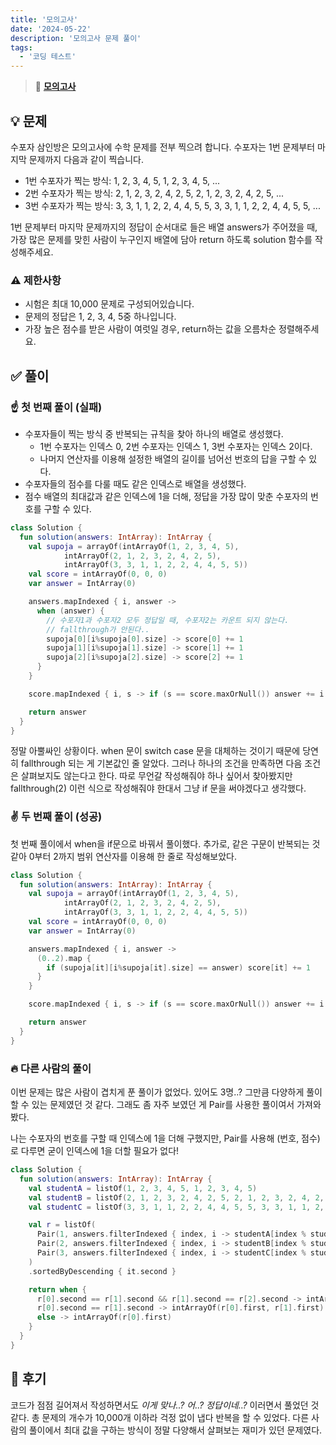 ```yaml
---
title: '모의고사'
date: '2024-05-22'
description: '모의고사 문제 풀이'
tags:
  - '코딩 테스트'
---
```


> 📍 [**모의고사**](https://school.programmers.co.kr/learn/courses/30/lessons/42840)

## 💡 문제

수포자 삼인방은 모의고사에 수학 문제를 전부 찍으려 합니다. 수포자는 1번 문제부터 마지막 문제까지 다음과 같이 찍습니다.

- 1번 수포자가 찍는 방식: 1, 2, 3, 4, 5, 1, 2, 3, 4, 5, ...
- 2번 수포자가 찍는 방식: 2, 1, 2, 3, 2, 4, 2, 5, 2, 1, 2, 3, 2, 4, 2, 5, ...
- 3번 수포자가 찍는 방식: 3, 3, 1, 1, 2, 2, 4, 4, 5, 5, 3, 3, 1, 1, 2, 2, 4, 4, 5, 5, ...

1번 문제부터 마지막 문제까지의 정답이 순서대로 들은 배열 answers가 주어졌을 때, 가장 많은 문제를 맞힌 사람이 누구인지 배열에 담아 return 하도록 solution 함수를 작성해주세요.

### ⚠️ 제한사항

- 시험은 최대 10,000 문제로 구성되어있습니다.
- 문제의 정답은 1, 2, 3, 4, 5중 하나입니다.
- 가장 높은 점수를 받은 사람이 여럿일 경우, return하는 값을 오름차순 정렬해주세요.

## ✅ 풀이

### ☝️ 첫 번째 풀이 (실패)

- 수포자들이 찍는 방식 중 반복되는 규칙을 찾아 하나의 배열로 생성했다.
  - 1번 수포자는 인덱스 0, 2번 수포자는 인덱스 1, 3번 수포자는 인덱스 2이다.
  - 나머지 연산자를 이용해 설정한 배열의 길이를 넘어선 번호의 답을 구할 수 있다.
- 수포자들의 점수를 다룰 때도 같은 인덱스로 배열을 생성했다.
- 점수 배열의 최대값과 같은 인덱스에 1을 더해, 정답을 가장 많이 맞춘 수포자의 번호를 구할 수 있다.


```kotlin
class Solution {
  fun solution(answers: IntArray): IntArray {
    val supoja = arrayOf(intArrayOf(1, 2, 3, 4, 5),
            intArrayOf(2, 1, 2, 3, 2, 4, 2, 5),
            intArrayOf(3, 3, 1, 1, 2, 2, 4, 4, 5, 5))
    val score = intArrayOf(0, 0, 0)
    var answer = IntArray(0)

    answers.mapIndexed { i, answer -> 
      when (answer) {
      	// 수포자1과 수포자2 모두 정답일 때, 수포자2는 카운트 되지 않는다.
        // fallthrough가 안된다..
        supoja[0][i%supoja[0].size] -> score[0] += 1
        supoja[1][i%supoja[1].size] -> score[1] += 1
        supoja[2][i%supoja[2].size] -> score[2] += 1
      }
    }

    score.mapIndexed { i, s -> if (s == score.maxOrNull()) answer += i + 1 }

    return answer
  }
}
```

정말 아뿔싸인 상황이다. when 문이 switch case 문을 대체하는 것이기 때문에 당연히 fallthrough 되는 게 기본값인 줄 알았다. 그러나 하나의 조건을 만족하면 다음 조건은 살펴보지도 않는다고 한다. 따로 무언갈 작성해줘야 하나 싶어서 찾아봤지만 fallthrough(2) 이런 식으로 작성해줘야 한대서 그냥 if 문을 써야겠다고 생각했다. 

### ✌️ 두 번째 풀이 (성공)

첫 번째 풀이에서 when을 if문으로 바꿔서 풀이했다. 추가로, 같은 구문이 반복되는 것 같아 0부터 2까지 범위 연산자를 이용해 한 줄로 작성해보았다.

```kotlin
class Solution {
  fun solution(answers: IntArray): IntArray {
    val supoja = arrayOf(intArrayOf(1, 2, 3, 4, 5),
            intArrayOf(2, 1, 2, 3, 2, 4, 2, 5),
            intArrayOf(3, 3, 1, 1, 2, 2, 4, 4, 5, 5))
    val score = intArrayOf(0, 0, 0)
    var answer = IntArray(0)

    answers.mapIndexed { i, answer -> 
      (0..2).map {
        if (supoja[it][i%supoja[it].size] == answer) score[it] += 1
      }
    }

    score.mapIndexed { i, s -> if (s == score.maxOrNull()) answer += i + 1 }

    return answer
  }
}
```

### 🔥 다른 사람의 풀이

이번 문제는 많은 사람이 겹치게 푼 풀이가 없었다. 있어도 3명..? 그만큼 다양하게 풀이할 수 있는 문제였던 것 같다. 그래도 좀 자주 보였던 게 Pair를 사용한 풀이여서 가져와봤다. 

나는 수포자의 번호를 구할 때 인덱스에 1을 더해 구했지만, Pair를 사용해 (번호, 점수)로 다루면 굳이 인덱스에 1을 더할 필요가 없다!

```kotlin
class Solution {
  fun solution(answers: IntArray): IntArray {
    val studentA = listOf(1, 2, 3, 4, 5, 1, 2, 3, 4, 5)
    val studentB = listOf(2, 1, 2, 3, 2, 4, 2, 5, 2, 1, 2, 3, 2, 4, 2, 5)
    val studentC = listOf(3, 3, 1, 1, 2, 2, 4, 4, 5, 5, 3, 3, 1, 1, 2, 2, 4, 4, 5, 5)

    val r = listOf(
      Pair(1, answers.filterIndexed { index, i -> studentA[index % studentA.size] == i }.count()),
      Pair(2, answers.filterIndexed { index, i -> studentB[index % studentB.size] == i }.count()),
      Pair(3, answers.filterIndexed { index, i -> studentC[index % studentC.size] == i }.count())
    )
    .sortedByDescending { it.second }

    return when {
      r[0].second == r[1].second && r[1].second == r[2].second -> intArrayOf(r[0].first, r[1].first, r[2].first)
      r[0].second == r[1].second -> intArrayOf(r[0].first, r[1].first)
      else -> intArrayOf(r[0].first)
    }
  }
}
```

## 💭 후기

코드가 점점 길어져서 작성하면서도 _이게 맞나..? 어..? 정답이네..?_ 이러면서 풀었던 것 같다. 총 문제의 개수가 10,000개 이하라 걱정 없이 냅다 반복을 할 수 있었다. 다른 사람의 풀이에서 최대 값을 구하는 방식이 정말 다양해서 살펴보는 재미가 있던 문제였다.

